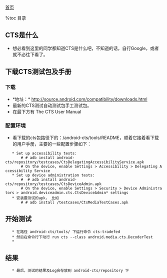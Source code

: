 [[index|首页]]

%toc 目录

== CTS是什么 ==
* 想必看到这里的同学都知道CTS是什么吧，不知道的话，自行Google，或者就不必往下看了。

== 下载CTS测试包及手册 ==

=== 下载 ===
* *地址：* [[http://source.android.com/compatibility/downloads.html]]
* 最新的CTS测试自动测试包手工测试包。
* 在最下方有 The CTS User Manual

=== 配置环境 ===

* 看下载的cts包路径下的：/android-cts/tools/README，顺着它接着看下载的用户手册，主要的一些配置步骤如下：
    * Set up accessibility tests:
        # # adb install android-cts/repository/testcases/CtsDelegatingAccessibilityService.apk
        # On the device, enable Settings > Accessibility > Delegating Accessibility Service
    * Set up device administration tests:
        #  # adb install android-cts/repository/testcases/CtsDeviceAdmin.apk
        # On the device, enable Settings > Security > Device Administrators > android.deviceadmin.cts.CtsDeviceAdmin* settings
    * 安装要测试的apk， 比如
        # # adb install /testcases/CtsMediaTestCases.apk

    
== 开始测试 ==
    * 在路径 android-cts/tools/ 下运行命令 cts-tradefed
    * 然后在命令行下动行 run cts --class android.media.cts.DecoderTest
    *
== 结果 ==
    * 最后，测试的结果及Log会存放到 android-cts/repository 下
